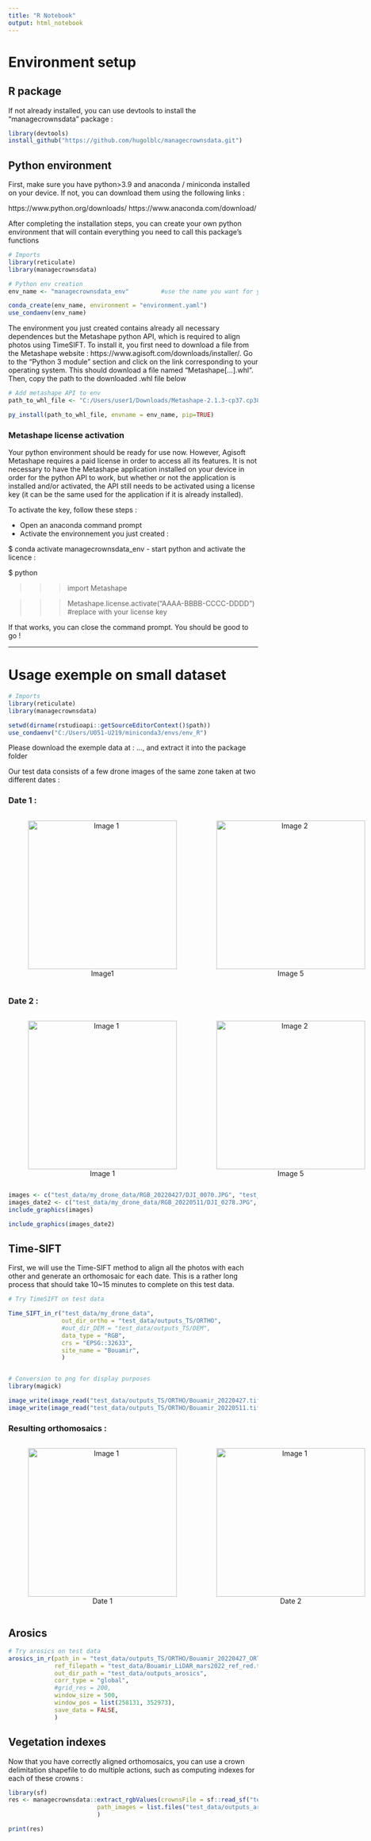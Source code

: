 ```yaml
---
title: "R Notebook"
output: html_notebook
---
```

<h1>Environment setup</h1>

<h2>R package</h2>

If not already installed, you can use devtools to install the "managecrownsdata" package :

```r
library(devtools)
install_github("https://github.com/hugolblc/managecrownsdata.git")
```
<h2>Python environment</h2>

First, make sure you have python>3.9 and anaconda / miniconda installed on your device.
If not, you can download them using the following links :

https://www.python.org/downloads/
https://www.anaconda.com/download/

After completing the installation steps, you can create your own python environment that will contain everything you need to call this package's functions

```r
# Imports
library(reticulate)
library(managecrownsdata)
```

```r
# Python env creation
env_name <- "managecrownsdata_env"         #use the name you want for your environment

conda_create(env_name, environment = "environment.yaml")
use_condaenv(env_name)
```

The environment you just created contains already all necessary dependences but the Metashape python API, which is required to align photos using TimeSIFT.
To install it, you first need to download a file from the Metashape website : https://www.agisoft.com/downloads/installer/. 
Go to the "Python 3 module" section and click on the link corresponding to your operating system. This should download a file named "Metashape[...].whl". Then, copy the path to the downloaded .whl file below

```r
# Add metashape API to env
path_to_whl_file <- "C:/Users/user1/Downloads/Metashape-2.1.3-cp37.cp38.cp39.cp310.cp311-none-win_amd64.whl"   #replace with your path

py_install(path_to_whl_file, envname = env_name, pip=TRUE)
```
<h3>Metashape license activation</h3>

Your python environment should be ready for use now. However, Agisoft Metashape requires a paid license in order to access all its features.
It is not necessary to have the Metashape application installed on your device in order for the python API to work, but whether or not the application is installed and/or activated, the API still needs to be activated using a license key (it can be the same used for the application if it is already installed).

To activate the key, follow these steps :

- Open an anaconda command prompt
- Activate the environnement you just created :

$ conda activate managecrownsdata_env
- start python and activate the licence :

$ python

>>> import Metashape

>>> Metashape.license.activate("AAAA-BBBB-CCCC-DDDD")           #replace with your license key

If that works, you can close the command prompt. You should be good to go !

---

<h1>Usage exemple on small dataset</h1>

```r
# Imports
library(reticulate)
library(managecrownsdata)

setwd(dirname(rstudioapi::getSourceEditorContext()$path))
use_condaenv("C:/Users/U051-U219/miniconda3/envs/env_R")
```

Please download the exemple data at : ..., and extract it into the package folder

Our test data consists of a few drone images of the same zone taken at two different dates :

<h3>Date 1 :</h3>
<div style="display: flex; justify-content: space-around;">
  <figure style="text-align: center;">
    <img src="test_data/my_drone_data/RGB_20220427/DJI_0070.JPG" alt="Image 1" width="300" />
    <figcaption>Image1</figcaption>
  </figure>
  <figure style="text-align: center;">
    <img src="test_data/my_drone_data/RGB_20220427/DJI_0074.JPG" alt="Image 2" width="300" />
    <figcaption>Image 5</figcaption>
  </figure>
  <figure style="text-align: center;">
    <img src="test_data/my_drone_data/RGB_20220427/DJI_0079.JPG" alt="Image 3" width="300" />
    <figcaption>Image 10</figcaption>
  </figure>
</div>

<h3>Date 2 :</h3>
<div style="display: flex; justify-content: space-around;">
  <figure style="text-align: center;">
    <img src="test_data/my_drone_data/RGB_20220511/DJI_0278.JPG" alt="Image 1" width="300" />
    <figcaption>Image 1</figcaption>
  </figure>
  <figure style="text-align: center;">
    <img src="test_data/my_drone_data/RGB_20220511/DJI_0282.JPG" alt="Image 2" width="300" />
    <figcaption>Image 5</figcaption>
  </figure>
  <figure style="text-align: center;">
    <img src="test_data/my_drone_data/RGB_20220511/DJI_0287.JPG" alt="Image 3" width="300" />
    <figcaption>Image 10</figcaption>
  </figure>
</div>



```r
images <- c("test_data/my_drone_data/RGB_20220427/DJI_0070.JPG", "test_data/my_drone_data/RGB_20220427/DJI_0075.JPG", "test_data/my_drone_data/RGB_20220427/DJI_0080.JPG")
images_date2 <- c("test_data/my_drone_data/RGB_20220511/DJI_0278.JPG", "test_data/my_drone_data/RGB_20220511/DJI_0282.JPG", "test_data/my_drone_data/RGB_20220511/DJI_0287.JPG")
include_graphics(images)

include_graphics(images_date2)
```

<h2>Time-SIFT</h2>

First, we will use the Time-SIFT method to align all the photos with each other and generate an orthomosaic for each date. This is a rather long process that should take 10~15 minutes to complete on this test data.

```r
# Try TimeSIFT on test data

Time_SIFT_in_r("test_data/my_drone_data", 
               out_dir_ortho = "test_data/outputs_TS/ORTHO", 
               #out_dir_DEM = "test_data/outputs_TS/DEM",
               data_type = "RGB",
               crs = "EPSG::32633",
               site_name = "Bouamir",
               )


# Conversion to png for display purposes
library(magick)

image_write(image_read("test_data/outputs_TS/ORTHO/Bouamir_20220427.tif"), path = "test_data/outputs_TS/ORTHO/Bouamir_20220427.png", format = "png", quality=100)
image_write(image_read("test_data/outputs_TS/ORTHO/Bouamir_20220511.tif"), path = "test_data/outputs_TS/ORTHO/Bouamir_20220511.png", format = "png", quality=100)
```

<h3>Resulting orthomosaics :</h3>
<div style="display: flex; justify-content: space-around;">
  <figure style="text-align: center;">
    <img src="test_data/outputs_TS/ORTHO/Bouamir_20220427.png" alt="Image 1" width="300" />
    <figcaption>Date 1</figcaption>
  </figure>
  <figure style="text-align: center;">
    <img src="test_data/outputs_TS/ORTHO/Bouamir_20220511.png" alt="Image 1" width="300" />
    <figcaption>Date 2</figcaption>
  </figure>
</div>


<h2>Arosics</h2>
```r
# Try arosics on test data
arosics_in_r(path_in = "test_data/outputs_TS/ORTHO/Bouamir_20220427_ORTHO.tif",
             ref_filepath = "test_data/Bouamir_LiDAR_mars2022_ref_red.tif", 
             out_dir_path = "test_data/outputs_arosics",
             corr_type = "global",
             #grid_res = 200,
             window_size = 500,
             window_pos = list(258131, 352973),
             save_data = FALSE,
             )
```

 
<h2>Vegetation indexes</h2>

Now that you have correctly aligned orthomosaics, you can use a crown delimitation shapefile to do multiple actions, such as computing indexes for each of these crowns :

```r
library(sf)
res <- managecrownsdata::extract_rgbValues(crownsFile = sf::read_sf("test_data/Bouamir_crowns_2024_11_04_filtered.gpkg"), 
                         path_images = list.files("test_data/outputs_arosics/", full.names = TRUE),
                         )
```

```r
print(res)
```
